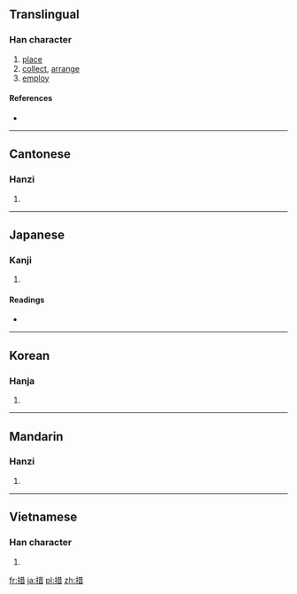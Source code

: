 ==Translingual==

===Han character===
{{Han char|rn=64|rad=手|as=08|sn=11|four=5406<sub>1</sub>|canj=手廿日 (QTA)}}

# [[place]]
# [[collect]], [[arrange]]
# [[employ]]

====References====
* {{Han ref|kx=0439.100|dkj=12286|dj=0790.020|hdz=31891.030|uh=63AA|ud=25514|bh=B1B9|bd=45497}}

----

==Cantonese==

===Hanzi===
{{yue-hanzi|jyut=|y=chou3, jaak3}}

# {{defn|Cantonese|sort=手08}}

----

==Japanese==

===Kanji===
{{ja-kanji|grade=c|rs=手08}}

# {{defn|Japanese|sort=手08}}

====Readings====
* {{ja-readings|on=[[そ]] (so)|kun=[[おく]] (oku)}}

----

==Korean==

===Hanja===
{{ko-hanja|hangeul=[[조]], [[책]]|eumhun=|rv=jo, chaek|mr=cho, ch'aek|y=co, chayk}}

# {{defn|Korean|sort=手08}}

----

==Mandarin==

===Hanzi===
{{cmn-hanzi|pin=[[cuò]] ([[cuo4]])|wg=ts'o<sup>4</sup>}}

# {{defn|Mandarin|sort=手08}}

----

==Vietnamese==

===Han character===
{{vi-hantu|[[thố]], [[số]], [[thá]], [[thó]], [[láp]], [[thò]]|rs=手08}}

# {{defn|Vietnamese|sort=手08}}

[[fr:措]]
[[ja:措]]
[[pl:措]]
[[zh:措]]